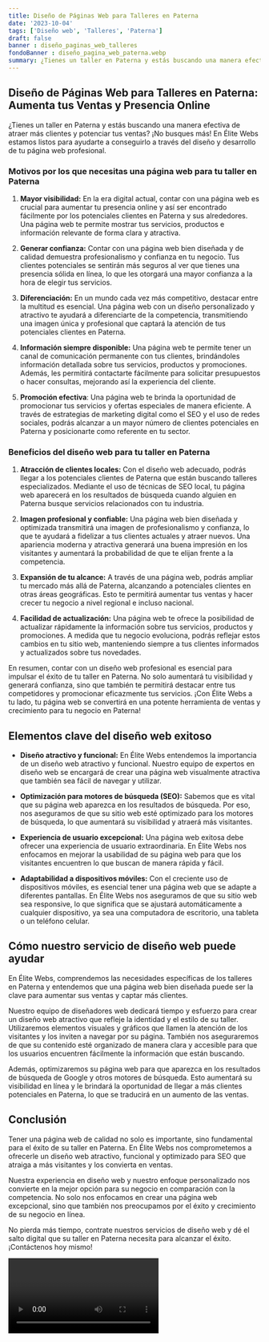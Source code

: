 ```yaml
---
title: Diseño de Páginas Web para Talleres en Paterna
date: '2023-10-04'
tags: ['Diseño web', 'Talleres', 'Paterna']
draft: false
banner : diseño_paginas_web_talleres
fondoBanner : diseño_pagina_web_paterna.webp
summary: ¿Tienes un taller en Paterna y estás buscando una manera efectiva de atraer más clientes y potenciar tus ventas? ¡No busques más! En Élite Webs estamos listos para ayudarte a conseguirlo a través del diseño y desarrollo de tu página web profesional.
---
```


## **Diseño de Páginas Web para Talleres en Paterna: Aumenta tus Ventas y Presencia Online**

¿Tienes un taller en Paterna y estás buscando una manera efectiva de atraer más clientes y potenciar tus ventas? ¡No busques más! En Élite Webs estamos listos para ayudarte a conseguirlo a través del diseño y desarrollo de tu página web profesional.

### **Motivos por los que necesitas una página web para tu taller en Paterna**

1. **Mayor visibilidad:** En la era digital actual, contar con una página web es crucial para aumentar tu presencia online y así ser encontrado fácilmente por los potenciales clientes en Paterna y sus alrededores. Una página web te permite mostrar tus servicios, productos e información relevante de forma clara y atractiva.

2. **Generar confianza:** Contar con una página web bien diseñada y de calidad demuestra profesionalismo y confianza en tu negocio. Tus clientes potenciales se sentirán más seguros al ver que tienes una presencia sólida en línea, lo que les otorgará una mayor confianza a la hora de elegir tus servicios.

3. **Diferenciación:** En un mundo cada vez más competitivo, destacar entre la multitud es esencial. Una página web con un diseño personalizado y atractivo te ayudará a diferenciarte de la competencia, transmitiendo una imagen única y profesional que captará la atención de tus potenciales clientes en Paterna.

4. **Información siempre disponible:** Una página web te permite tener un canal de comunicación permanente con tus clientes, brindándoles información detallada sobre tus servicios, productos y promociones. Además, les permitirá contactarte fácilmente para solicitar presupuestos o hacer consultas, mejorando así la experiencia del cliente.

5. **Promoción efectiva**: Una página web te brinda la oportunidad de promocionar tus servicios y ofertas especiales de manera eficiente. A través de estrategias de marketing digital como el SEO y el uso de redes sociales, podrás alcanzar a un mayor número de clientes potenciales en Paterna y posicionarte como referente en tu sector.

### **Beneficios del diseño web para tu taller en Paterna**

1. **Atracción de clientes locales:** Con el diseño web adecuado, podrás llegar a los potenciales clientes de Paterna que están buscando talleres especializados. Mediante el uso de técnicas de SEO local, tu página web aparecerá en los resultados de búsqueda cuando alguien en Paterna busque servicios relacionados con tu industria.

2. **Imagen profesional y confiable:** Una página web bien diseñada y optimizada transmitirá una imagen de profesionalismo y confianza, lo que te ayudará a fidelizar a tus clientes actuales y atraer nuevos. Una apariencia moderna y atractiva generará una buena impresión en los visitantes y aumentará la probabilidad de que te elijan frente a la competencia.

3. **Expansión de tu alcance:** A través de una página web, podrás ampliar tu mercado más allá de Paterna, alcanzando a potenciales clientes en otras áreas geográficas. Esto te permitirá aumentar tus ventas y hacer crecer tu negocio a nivel regional e incluso nacional.

4. **Facilidad de actualización:** Una página web te ofrece la posibilidad de actualizar rápidamente la información sobre tus servicios, productos y promociones. A medida que tu negocio evoluciona, podrás reflejar estos cambios en tu sitio web, manteniendo siempre a tus clientes informados y actualizados sobre tus novedades.

En resumen, contar con un diseño web profesional es esencial para impulsar el éxito de tu taller en Paterna. No solo aumentará tu visibilidad y generará confianza, sino que también te permitirá destacar entre tus competidores y promocionar eficazmente tus servicios. ¡Con Élite Webs a tu lado, tu página web se convertirá en una potente herramienta de ventas y crecimiento para tu negocio en Paterna!

<GifSeo />

<Cta />

## Elementos clave del diseño web exitoso

- **Diseño atractivo y funcional:** En Élite Webs entendemos la importancia de un diseño web atractivo y funcional. Nuestro equipo de expertos en diseño web se encargará de crear una página web visualmente atractiva que también sea fácil de navegar y utilizar.

- **Optimización para motores de búsqueda (SEO):** Sabemos que es vital que su página web aparezca en los resultados de búsqueda. Por eso, nos aseguramos de que su sitio web esté optimizado para los motores de búsqueda, lo que aumentará su visibilidad y atraerá más visitantes.

- **Experiencia de usuario excepcional:** Una página web exitosa debe ofrecer una experiencia de usuario extraordinaria. En Élite Webs nos enfocamos en mejorar la usabilidad de su página web para que los visitantes encuentren lo que buscan de manera rápida y fácil.

- **Adaptabilidad a dispositivos móviles:** Con el creciente uso de dispositivos móviles, es esencial tener una página web que se adapte a diferentes pantallas. En Élite Webs nos aseguramos de que su sitio web sea responsive, lo que significa que se ajustará automáticamente a cualquier dispositivo, ya sea una computadora de escritorio, una tableta o un teléfono celular.

## Cómo nuestro servicio de diseño web puede ayudar

En Élite Webs, comprendemos las necesidades específicas de los talleres en Paterna y entendemos que una página web bien diseñada puede ser la clave para aumentar sus ventas y captar más clientes.

Nuestro equipo de diseñadores web dedicará tiempo y esfuerzo para crear un diseño web atractivo que refleje la identidad y el estilo de su taller. Utilizaremos elementos visuales y gráficos que llamen la atención de los visitantes y los inviten a navegar por su página. También nos aseguraremos de que su contenido esté organizado de manera clara y accesible para que los usuarios encuentren fácilmente la información que están buscando.

Además, optimizaremos su página web para que aparezca en los resultados de búsqueda de Google y otros motores de búsqueda. Esto aumentará su visibilidad en línea y le brindará la oportunidad de llegar a más clientes potenciales en Paterna, lo que se traducirá en un aumento de las ventas.

## Conclusión

Tener una página web de calidad no solo es importante, sino fundamental para el éxito de su taller en Paterna. En Élite Webs nos comprometemos a ofrecerle un diseño web atractivo, funcional y optimizado para SEO que atraiga a más visitantes y los convierta en ventas.

Nuestra experiencia en diseño web y nuestro enfoque personalizado nos convierte en la mejor opción para su negocio en comparación con la competencia. No solo nos enfocamos en crear una página web excepcional, sino que también nos preocupamos por el éxito y crecimiento de su negocio en línea.

No pierda más tiempo, contrate nuestros servicios de diseño web y dé el salto digital que su taller en Paterna necesita para alcanzar el éxito. ¡Contáctenos hoy mismo!

<Video />

<CtaBot job='Talleres' city='Paterna'/>

<Gmaps query='Paterna+españa+maps' />